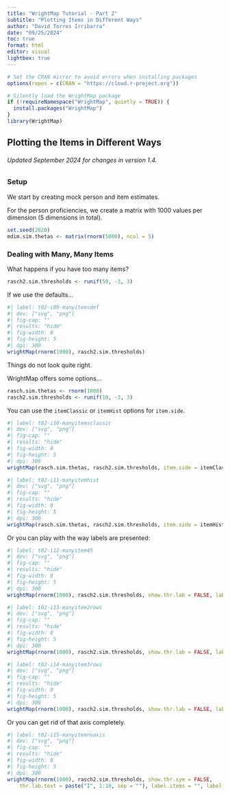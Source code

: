 ```yaml
---
title: "WrightMap Tutorial - Part 2"
subtitle: "Plotting Items in Different Ways"
author: "David Torres Irribarra"
date: "09/25/2024"
toc: true
format: html
editor: visual
lightbox: true
---
```


```r
# Set the CRAN mirror to avoid errors when installing packages
options(repos = c(CRAN = "https://cloud.r-project.org"))

# Silently load the WrightMap package
if (!requireNamespace("WrightMap", quietly = TRUE)) {
  install.packages("WrightMap")
}
library(WrightMap)
```

## Plotting the Items in Different Ways
###### Updated September 2024 for changes in version 1.4.

### Setup

We start by creating mock person and item estimates.

For the person proficiencies, we create a matrix with 1000 values per dimension (5 dimensions in total).

```r
set.seed(2020)
mdim.sim.thetas <- matrix(rnorm(5000), ncol = 5)
```

### Dealing with Many, Many Items

What happens if you have too many items?

```r
rasch2.sim.thresholds <- runif(50, -3, 3)
```

If we use the defaults...

```r
#| label: t02-i09-manyitemsdef
#| dev: ["svg", "png"]
#| fig-cap: ""
#| results: "hide"
#| fig-width: 8
#| fig-height: 5
#| dpi: 300
wrightMap(rnorm(1000), rasch2.sim.thresholds)
```

Things do not look quite right.

WrightMap offers some options...

```r

rasch.sim.thetas <- rnorm(1000)
rasch2.sim.thresholds <- runif(10, -3, 3)

```

You can use the `itemClassic` or `itemHist` options for `item.side`.

```r
#| label: t02-i10-manyitemsclassic
#| dev: ["svg", "png"]
#| fig-cap: ""
#| results: "hide"
#| fig-width: 8
#| fig-height: 5
#| dpi: 300
wrightMap(rasch.sim.thetas, rasch2.sim.thresholds, item.side = itemClassic, item.prop = .5)
```

```r
#| label: t02-i11-manyitemhist
#| dev: ["svg", "png"]
#| fig-cap: ""
#| results: "hide"
#| fig-width: 8
#| fig-height: 5
#| dpi: 300
wrightMap(rasch.sim.thetas, rasch2.sim.thresholds, item.side = itemHist, item.prop = 0.5)
```

Or you can play with the way labels are presented:

```r
#| label: t02-i12-manyitem45
#| dev: ["svg", "png"]
#| fig-cap: ""
#| results: "hide"
#| fig-width: 8
#| fig-height: 5
#| dpi: 300
wrightMap(rnorm(1000), rasch2.sim.thresholds, show.thr.lab = FALSE, label.items.srt = 45)
```

```r
#| label: t02-i13-manyitem2rows
#| dev: ["svg", "png"]
#| fig-cap: ""
#| results: "hide"
#| fig-width: 8
#| fig-height: 5
#| dpi: 300
wrightMap(rnorm(1000), rasch2.sim.thresholds, show.thr.lab = FALSE, label.items.rows = 2)
```

```r
#| label: t02-i14-manyitem3rows
#| dev: ["svg", "png"]
#| fig-cap: ""
#| results: "hide"
#| fig-width: 8
#| fig-height: 5
#| dpi: 300
wrightMap(rnorm(1000), rasch2.sim.thresholds, show.thr.lab = FALSE, label.items = c(1:50), label.items.rows = 3)
```

Or you can get rid of that axis completely.

```r
#| label: t02-i15-manyitemnoaxis
#| dev: ["svg", "png"]
#| fig-cap: ""
#| results: "hide"
#| fig-width: 8
#| fig-height: 5
#| dpi: 300
wrightMap(rnorm(1000), rasch2.sim.thresholds, show.thr.sym = FALSE,
    thr.lab.text = paste("I", 1:10, sep = ""), label.items = "", label.items.ticks = FALSE)
```